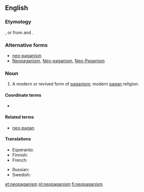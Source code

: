 ==English==
{{wikipedia}}

===Etymology===
{{prefix|neo|paganism|lang=en}}, or from {{m|en|neo-pagan}} and {{m|en|-ism}}.

===Alternative forms===
* [[neo-paganism]]
* [[Neopaganism]], [[Neo-paganism]], [[Neo-Paganism]]

===Noun===
{{en-noun|-}}

# A modern or revived form of [[paganism]]; modern [[pagan]] religion.

====Coordinate terms====
* {{list:religions/en}}

====Related terms====
* [[neo-pagan]]

====Translations====
{{trans-top|modern or revived form of paganism}}
* Esperanto: {{t|eo|novpaganismo}}
* Finnish: {{t+|fi|uuspakanuus}}
* French: {{t+|fr|néopaganisme|m}}
{{trans-mid}}
* Russian: {{t|ru|неоязы́чество|n|sc=Cyrl}}
* Swedish: {{t|sv|nyhedendom|c}}
{{trans-bottom}}

[[et:neopaganism]]
[[pl:neopaganism]]
[[fi:neopaganism]]